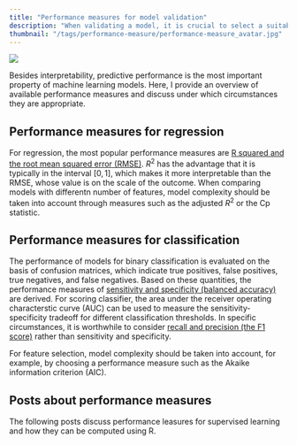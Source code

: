 ```yaml
---
title: "Performance measures for model validation"
description: "When validating a model, it is crucial to select a suitable performance measure. This article discusses performance measures for regression (e.g. MSE, R squared) and classification (e.g. F1 statistic, AUC)."
thumbnail: "/tags/performance-measure/performance-measure_avatar.jpg"
---
```

<img src="performance-measure_avatar.jpg">

Besides interpretability, predictive performance is the most important property of machine learning models. Here, I provide an overview of available performance measures and discuss under which circumstances they are appropriate.

## Performance measures for regression

For regression, the most popular performance measures are [R squared and the root mean squared error (RMSE)](/post/machine-learning/performance-measures-model-selection/). $R^2$ has the advantage that it is typically in the interval $[0,1]$, which makes it more interpretable than the RMSE, whose value is on the scale of the outcome. When comparing models with differentn number of features, model complexity should be taken into account through measures such as the adjusted $R^2$ or the Cp statistic.

## Performance measures for classification

The performance of models for binary classification is evaluated on the basis of confusion matrices, which indicate true positives, false positives, true negatives, and false negatives. Based on these quantities, the performance measures of [sensitivity and specificity (balanced accuracy)](/post/machine-learning/performance-measures-model-selection) are derived. 
For scoring classifier, the area under the receiver operating characterstic curve (AUC) can be used to measure the sensitivity-specificity tradeoff for different classification thresholds. In specific circumstances, it is worthwhile to consider [recall and precision (the F1 score)](/post/machine-learning/specificity-vs-precision/) rather than sensitivity and specificity.

For feature selection, model complexity should be taken into account, for example, by choosing a performance measure such as the Akaike information criterion (AIC).

## Posts about performance measures

The following posts discuss performance leasures for supervised learning and how they can be computed using R.
